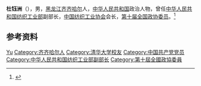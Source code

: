 '''杜钰洲'''（{{bd|1942年|}}），男，[[黑龙江|黑龙江]][[齐齐哈尔|齐齐哈尔]]人，[[中华人民共和国|中华人民共和国]]政治人物，曾任[[中华人民共和国纺织工业部|中华人民共和国纺织工业部]]副部长，[[中国纺织工业协会|中国纺织工业协会]]会长，[[第十届全国政协委员|第十届全国政协委员]]。<ref>{{Cite web|title=杜钰洲|url=http://alumni.dhu.edu.cn/4c/fe/c16750a216318/page.htm|accessdate=2020-10-12|work=东华大学校友会}}</ref>

== 参考资料 ==
{{reflist}}

{{中国人物小作品}}

{{Authority control}}
{{DEFAULTSORT:Du杜}}
[[Category:杜姓|Yu]]
[[Category:齐齐哈尔人|Category:齐齐哈尔人]]
[[Category:清华大学校友|Category:清华大学校友]]
[[Category:中国共产党党员|Category:中国共产党党员]]
[[Category:中华人民共和国纺织工业部副部长|Category:中华人民共和国纺织工业部副部长]]
[[Category:第十屆全國政協委員|Category:第十屆全國政協委員]]